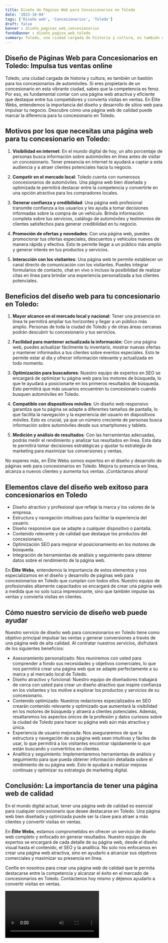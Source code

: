 ```yaml
---
title: Diseño de Páginas Web para Concesionarios en Toledo
date: '2023-10-04'
tags: ['Diseño web', 'Concesionarios', 'Toledo']
draft: false
banner : diseño_paginas_web_concesionarios
fondoBanner : diseño_pagina_web_toledo
summary: Toledo, una ciudad cargada de historia y cultura, es también un bastión para los concesionarios de automóviles. Si eres propietario de un concesionario en esta vibrante ciudad, sabes que la competencia es feroz. Por eso, es fundamental contar con una página web atractiva y eficiente que destaque entre tus competidores y convierta visitas en ventas. En Élite Webs, entendemos la importancia del diseño y desarrollo de sitios web para impulsar tu negocio. Descubre cómo una página web de calidad puede marcar la diferencia para tu concesionario en Toledo.
---
```


## **Diseño de Páginas Web para Concesionarios en Toledo: Impulsa tus ventas online**

Toledo, una ciudad cargada de historia y cultura, es también un bastión para los concesionarios de automóviles. Si eres propietario de un concesionario en esta vibrante ciudad, sabes que la competencia es feroz. Por eso, es fundamental contar con una página web atractiva y eficiente que destaque entre tus competidores y convierta visitas en ventas. En Élite Webs, entendemos la importancia del diseño y desarrollo de sitios web para impulsar tu negocio. Descubre cómo una página web de calidad puede marcar la diferencia para tu concesionario en Toledo.

## **Motivos por los que necesitas una página web para tu concesionario en Toledo:**

1. **Visibilidad en internet**: En el mundo digital de hoy, un alto porcentaje de personas busca información sobre automóviles en línea antes de visitar un concesionario. Tener presencia en internet te ayudará a captar a esta audiencia y a atraer clientes potenciales hacia tu negocio.

2. **Competir en el mercado local**: Toledo cuenta con numerosos concesionarios de automóviles. Una página web bien diseñada y optimizada te permitirá destacar entre la competencia y convertirte en una opción atractiva para los compradores locales.

3. **Generar confianza y credibilidad**: Una página web profesional transmite confianza a los usuarios y les ayuda a tomar decisiones informadas sobre la compra de un vehículo. Brinda información completa sobre tus servicios, catálogo de automóviles y testimonios de clientes satisfechos para generar credibilidad en tu negocio.

4. **Promoción de ofertas y novedades**: Con una página web, puedes promocionar tus ofertas especiales, descuentos y vehículos nuevos de manera rápida y efectiva. Esto te permite llegar a un público más amplio y generar interés en tus productos y servicios.

5. **Interacción con los visitantes**: Una página web te permite establecer un canal directo de comunicación con los visitantes. Puedes integrar formularios de contacto, chat en vivo o incluso la posibilidad de realizar citas en línea para brindar una experiencia personalizada a tus clientes potenciales.

## **Beneficios del diseño web para tu concesionario en Toledo:**

1. **Mayor alcance en el mercado local y nacional**: Tener una presencia en línea te permitirá ampliar tus horizontes y llegar a un público más amplio. Personas de toda la ciudad de Toledo y de otras áreas cercanas podrán descubrir tu concesionario y tus servicios.

2. **Facilidad para mantener actualizada la información**: Con una página web, puedes actualizar fácilmente tu inventario, mostrar nuevas ofertas y mantener informados a tus clientes sobre eventos especiales. Esto te permite estar al día y ofrecer información relevante y actualizada en todo momento.

3. **Optimización para buscadores**: Nuestro equipo de expertos en SEO se encargará de optimizar tu página web para los motores de búsqueda, lo que te ayudará a posicionarte en los primeros resultados de búsqueda. Esto permitirá que más usuarios encuentren tu concesionario cuando busquen automóviles en Toledo.

4. **Compatible con dispositivos móviles**: Un diseño web responsivo garantiza que tu página se adapte a diferentes tamaños de pantalla, lo que facilita la navegación y la experiencia del usuario en dispositivos móviles. Esto es crucial, ya que un número creciente de personas busca información sobre automóviles desde sus smartphones y tablets.

5. **Medición y análisis de resultados**: Con las herramientas adecuadas, podrás medir el rendimiento y analizar tus resultados en línea. Esta data te permitirá tomar decisiones estratégicas y ajustar tu estrategia de marketing para maximizar tus conversiones y ventas.

No esperes más, en Élite Webs somos expertos en el diseño y desarrollo de páginas web para concesionarios en Toledo. Mejora tu presencia en línea, alcanza a nuevos clientes y aumenta tus ventas. ¡Contáctanos ahora!

<GifSeo />

<Cta />

## Elementos clave del diseño web exitoso para concesionarios en Toledo

- Diseño atractivo y profesional que refleje la marca y los valores de la empresa.
- Estructura y navegación intuitivas para facilitar la experiencia del usuario.
- Diseño responsive que se adapte a cualquier dispositivo o pantalla.
- Contenido relevante y de calidad que destaque los productos del concesionario.
- Optimización SEO para mejorar el posicionamiento en los motores de búsqueda.
- Integración de herramientas de análisis y seguimiento para obtener datos sobre el rendimiento de la página web.

En **Élite Webs**, entendemos la importancia de estos elementos y nos especializamos en el diseño y desarrollo de páginas web para concesionarios en Toledo que cumplan con todos ellos. Nuestro equipo de profesionales altamente capacitados se encargará de crear una página web a medida que no solo luzca impresionante, sino que también impulse las ventas y convierta visitas en clientes.

## Cómo nuestro servicio de diseño web puede ayudar

Nuestro servicio de diseño web para concesionarios en Toledo tiene como objetivo principal impulsar las ventas y generar conversiones a través de una página web de alta calidad. Al contratar nuestros servicios, disfrutará de los siguientes beneficios:

- Asesoramiento personalizado: Nos reuniremos con usted para comprender a fondo sus necesidades y objetivos comerciales, lo que nos permitirá crear una página web que se adapte perfectamente a su marca y al mercado local de Toledo.
- Diseño atractivo y funcional: Nuestro equipo de diseñadores trabajará de cerca con usted para crear un diseño atractivo que inspire confianza en los visitantes y los motive a explorar los productos y servicios de su concesionario.
- Contenido optimizado: Nuestros redactores especializados en SEO crearán contenido relevante y optimizado que aumentará la visibilidad en los motores de búsqueda y atraerá a clientes potenciales. Además, resaltaremos los aspectos únicos de la profesión y datos curiosos sobre la ciudad de Toledo para hacer su página web aún más atractiva y única.
- Experiencia de usuario mejorada: Nos aseguraremos de que la estructura y navegación de su página web sean intuitivas y fáciles de usar, lo que permitirá a los visitantes encontrar rápidamente lo que están buscando y convertirlos en clientes.
- Analítica y seguimiento: Implementaremos herramientas de análisis y seguimiento para que pueda obtener información detallada sobre el rendimiento de su página web. Esto le ayudará a realizar mejoras continuas y optimizar su estrategia de marketing digital.

## Conclusión: La importancia de tener una página web de calidad 

En el mundo digital actual, tener una página web de calidad es esencial para cualquier concesionario que desee destacarse en Toledo. Una página web bien diseñada y optimizada puede ser la clave para atraer a más clientes y convertir visitas en ventas.

En **Élite Webs**, estamos comprometidos en ofrecer un servicio de diseño web completo y enfocado en generar resultados. Nuestro equipo de expertos se encargará de cada detalle de su página web, desde el diseño visual hasta el contenido, el SEO y la analítica. No solo nos enfocamos en crear una página web atractiva, sino en ayudarlo a alcanzar sus objetivos comerciales y maximizar su presencia en línea.

Confíe en nosotros para crear una página web de calidad que le permita destacarse entre la competencia y alcanzar el éxito en el mercado de concesionarios en Toledo. Contáctenos hoy mismo y déjenos ayudarlo a convertir visitas en ventas.

<Video />

<CtaBot job='Concesionarios' city='Toledo'/>

<Gmaps query='Toledo+españa+maps' />